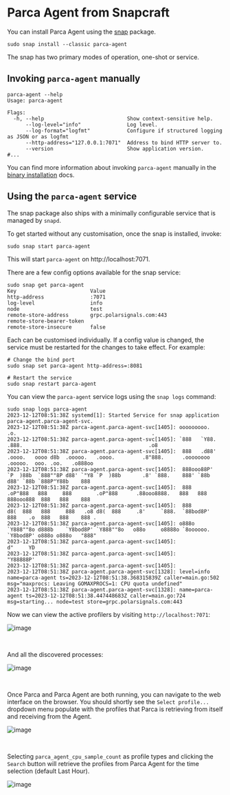 # Parca Agent from Snapcraft


You can install Parca Agent using the [snap](https://snapcraft.io/about) package.

```shell
sudo snap install --classic parca-agent
```

The snap has two primary modes of operation, one-shot or service.

## Invoking `parca-agent` manually

```shell
parca-agent --help
Usage: parca-agent

Flags:
  -h, --help                           Show context-sensitive help.
      --log-level="info"               Log level.
      --log-format="logfmt"            Configure if structured logging as JSON or as logfmt
      --http-address="127.0.0.1:7071"  Address to bind HTTP server to.
      --version                        Show application version.
#...
```

You can find more information about invoking `parca-agent` manually in the [binary installation](https://www.parca.dev/docs/agent-binary) docs.

## Using the `parca-agent` service

The snap package also ships with a minimally configurable service that is managed by `snapd`.

To get started without any customisation, once the snap is installed, invoke:

```shell
sudo snap start parca-agent
```

This will start `parca-agent` on http://localhost:7071.

There are a few config options available for the snap service:

```shell
sudo snap get parca-agent
Key                        Value
http-address               :7071
log-level                  info
node                       test
remote-store-address       grpc.polarsignals.com:443
remote-store-bearer-token
remote-store-insecure      false
```

Each can be customised individually. If a config value is changed, the service must be restarted for the changes to take effect. For example:

```shell
# Change the bind port
sudo snap set parca-agent http-address=:8081

# Restart the service
sudo snap restart parca-agent
```

You can view the `parca-agent` service logs using the `snap logs` command:

```shell
sudo snap logs parca-agent
2023-12-12T08:51:38Z systemd[1]: Started Service for snap application parca-agent.parca-agent-svc.
2023-12-12T08:51:38Z parca-agent.parca-agent-svc[1405]: ooooooooo.                                                  .o.                                            .
2023-12-12T08:51:38Z parca-agent.parca-agent-svc[1405]: `888   `Y88.                                               .888.                                         .o8
2023-12-12T08:51:38Z parca-agent.parca-agent-svc[1405]:  888   .d88'  .oooo.   oooo d8b  .ooooo.   .oooo.         .8"888.      .oooooooo  .ooooo.  ooo. .oo.   .o888oo
2023-12-12T08:51:38Z parca-agent.parca-agent-svc[1405]:  888ooo88P'  `P  )88b  `888""8P d88' `"Y8 `P  )88b       .8' `888.    888' `88b  d88' `88b `888P"Y88b    888
2023-12-12T08:51:38Z parca-agent.parca-agent-svc[1405]:  888          .oP"888   888     888        .oP"888      .88ooo8888.   888   888  888ooo888  888   888    888
2023-12-12T08:51:38Z parca-agent.parca-agent-svc[1405]:  888         d8(  888   888     888   .o8 d8(  888     .8'     `888.  `88bod8P'  888    .o  888   888    888 .
2023-12-12T08:51:38Z parca-agent.parca-agent-svc[1405]: o888o        `Y888""8o d888b    `Y8bod8P' `Y888""8o   o88o     o8888o `8oooooo.  `Y8bod8P' o888o o888o   "888"
2023-12-12T08:51:38Z parca-agent.parca-agent-svc[1405]:                                                                       d"     YD
2023-12-12T08:51:38Z parca-agent.parca-agent-svc[1405]:                                                                       "Y88888P'
2023-12-12T08:51:38Z parca-agent.parca-agent-svc[1405]:
2023-12-12T08:51:38Z parca-agent.parca-agent-svc[1328]: level=info name=parca-agent ts=2023-12-12T08:51:38.368315839Z caller=main.go:502 msg="maxprocs: Leaving GOMAXPROCS=1: CPU quota undefined"
2023-12-12T08:51:38Z parca-agent.parca-agent-svc[1328]: name=parca-agent ts=2023-12-12T08:51:38.447448683Z caller=main.go:724 msg=starting... node=test store=grpc.polarsignals.com:443
```

Now we can view the active profilers by visiting `http://localhost:7071`:
<BrowserWindow>

![image](../static/img/tutorial/active_profilers.png)

</BrowserWindow>

<br/>

And all the discovered processes:
<BrowserWindow>

![image](../static/img/tutorial/processes.png)

</BrowserWindow>

<br/>

Once Parca and Parca Agent are both running, you can navigate to the web interface on the browser.
You should shortly see the `Select profile...` dropdown menu populate with the profiles that Parca is retrieving from itself and receiving from the Agent.

<BrowserWindow>

![image](../static/img/tutorial/cpu_sample_count.png)

</BrowserWindow>

<br/>

Selecting `parca_agent_cpu_sample_count` as profile types and clicking the `Search` button will retrieve the profiles from Parca Agent for the time selection (default Last Hour).

<BrowserWindow>

![image](../static/img/tutorial/cpu_sample_count_select.png)

</BrowserWindow>
